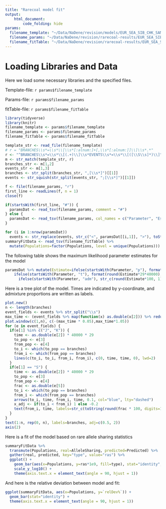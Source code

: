 ```yaml
---
title: "Rarecoal model fit"
output:
    html_document:
        code_folding: hide
params:
  filename_template: "~/Data/NaDene/revision/models/EUR_SEA_SIB_CHK_SAM.model1.template.txt"
  filename_params: "~/Data/NaDene/revision/rarecoal-results/EUR_SEA_SIB_CHK_SAM/model1_core1.m4.maxl.paramEstimates.txt"
  filename_fitTable: "~/Data/NaDene/revision/rarecoal-results/EUR_SEA_SIB_CHK_SAM/model1_core1.m4.maxl.summaryFitTable.txt"
---
```


# Loading Libraries and Data
Here we load some necessary libraries and the specified files.

Template-file: `r params$filename_template`

Params-file: `r params$filename_params`

fitTable-file: `r params$filename_fitTable`

```r
library(tidyverse)
library(knitr)
filename_template <- params$filename_template
filename_params <- params$filename_params
filename_fitTable <- params$filename_fitTable
```

```r
template_str <- read_file(filename_template)
# r = "BRANCHES\\s*=\\s*\\[\\s*[:alnum:]+[,\\s*[:alnum:]]\\]\\s*.*"
r <- "^BRANCHES\\s*=\\s*\\[(.+)\\]\\s*EVENTS\\s*=\\s*\\[([\\S\\s]*)\\]"
m <- str_match(template_str, r)
branches_str <- m[1,2]
events_str <- m[1,3]
branches <- str_split(branches_str, ",[\\s*]")[[1]]
events <- str_squish(str_split(events_str, ";[\\s*]")[[1]])

f <- file(filename_params, "r")
first_line <- readLines(f, n = 1)
close(f)

if(startsWith(first_line, "#")) {
  paramsDat <- read_tsv(filename_params, comment = "#")
} else {
  paramsDat <- read_tsv(filename_params, col_names = c("Parameter", "Estimate"))
}

for (i in 1:nrow(paramsDat))
  events <- str_replace(events, str_c("<", paramsDat[[i,1]], ">"), toString(paramsDat[[i,2]]))
summaryFitData <- read_tsv(filename_fitTable) %>%
  mutate(Populations=factor(Populations, level = unique(Populations)))
```

The following table shows the maximum likelihood parameter estimates for the model

```r
paramsDat %>% mutate(Estimate=ifelse(startsWith(Parameter, "p"), format(round(Estimate*20000), big.mark = ",", scientific = FALSE),
    ifelse(startsWith(Parameter, "t"), format(round(Estimate*29*40000), big.mark = ",", scientific = FALSE),
      ifelse(startsWith(Parameter, "adm"), str_c(round(Estimate*100, 1), "%"), format(round(Estimate), big.mark = ","))))) %>% kable()
```

Here is a tree plot of the model. Times are indicated by y-coordinate, and admixture proportions are written as labels.

```r
plot.new()
n <- length(branches)
event_fields <- events %>% str_split("\\s")
max_time <- (event_fields %>% map(function(x) as.double(x[2])) %>% reduce(max)) * 40000 * 29
plot.window(c(1,n), c(-(max_time * 0.05),max_time*1.05))
for (e in event_fields) {
  if(e[1] %in% c("J", "K")) {
    time <- as.double(e[2]) * 40000 * 29
    to_pop <- e[3]
    from_pop <- e[4]
    to_i <- which(to_pop == branches)
    from_i <- which(from_pop == branches)
    lines(c(to_i, to_i, from_i, from_i), c(0, time, time, 0), lwd=2)
  }
  if(e[1] == "S") {
    time <- as.double(e[2]) * 40000 * 29
    to_pop <- e[3]
    from_pop <- e[4]
    frac <- as.double(e[5])
    to_i <- which(to_pop == branches)
    from_i <- which(from_pop == branches)
    arrows(to_i, time, from_i, time, 0.1, col="blue", lty="dashed")
    x_adj <- if(to_i < from_i) 1 else -0.2
    text(from_i, time, labels=str_c(toString(round(frac * 100, digits=1)), "%"), adj=c(x_adj, -0.5), col="blue")
  }
}
text(1:n, rep(0, n), labels=branches, adj=c(0.5, 2))
axis(2)
```

Here is a fit of the model based on rare allele sharing statistics

```r
summaryFitData %>%
  transmute(Populations, real=AlleleSharing, predicted=Predicted) %>%
  gather(real, predicted, key="type", value="ras") %>%
  ggplot() +
    geom_bar(aes(x=Populations, y=ras*1e9, fill=type), stat="identity", position=position_dodge()) +
    scale_y_log10() +
    theme(axis.text.x = element_text(angle = 90, hjust = 1))
```

And here is the relative deviation between model and fit:

```r
ggplot(summaryFitData, aes(x=Populations, y=`relDev%`)) +
  geom_bar(stat="identity") +
  theme(axis.text.x = element_text(angle = 90, hjust = 1))
```